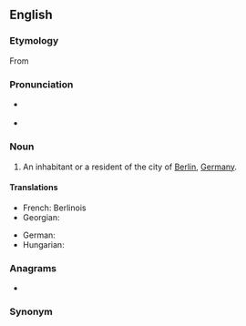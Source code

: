 {{also|berlinese}}
==English==

===Etymology===
From {{suffix|Berlin|ese|lang=en}}

===Pronunciation===
* {{a|UK}} {{IPA|/bɜː(ɹ).lɪn.iːz/|lang=en}}
* {{rhymes|iːz|lang=en}}

===Noun===
{{en-noun|Berlinese}}

# An inhabitant or a resident of the city of [[Berlin]], [[Germany]].

====Translations====
{{trans-top|an inhabitant or a resident of the city of Berlin, Germany}}
* French: Berlinois
* Georgian: {{t|ka|ბერლინელი}}
{{trans-mid}}
* German: {{t+|de|Berliner}}
* Hungarian: {{t+|hu|berlini}}
{{trans-bottom}}

===Anagrams===
* {{anagrams|en|Eberleins|beer lines}}

===Synonym===